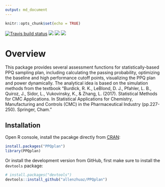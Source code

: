 ```yaml
---
output: md_document
---
```


```r
knitr::opts_chunk$set(echo = TRUE)
```

[![Travis build status](https://travis-ci.org/allenzhuaz/PPQplan.svg?branch=master)](https://travis-ci.org/allenzhuaz/PPQplan)
[![](https://www.r-pkg.org/badges/version/PPQplan?color=orange)](https://cran.r-project.org/package=PPQplan) 
[![](http://cranlogs.r-pkg.org/badges/grand-total/PPQplan?color=blue)](https://cran.r-project.org/package=PPQplan) 
[![](https://img.shields.io/badge/lifecycle-stable-freshgreen.svg)](https://www.tidyverse.org/lifecycle/#stable)

Overview
========

This package provides several assessment functions for statistically-based PPQ sampling plan, including calculating the passing probability, optimizing the baseline and high performance cutoff points, visualizing the PPQ plan and power dynamically. The analytical idea is based on the simulation methods from the textbook "Burdick, R. K., LeBlond, D. J., Pfahler, L. B., Quiroz, J., Sidor, L., Vukovinsky, K., & Zhang, L. (2017). Statistical Methods for CMC Applications. In Statistical Applications for Chemistry, Manufacturing and Controls (CMC) in the Pharmaceutical Industry (pp.227-250). Springer, Cham."

Installation
------------

Open R console, install the pacakge directly from [CRAN](https://cran.r-project.org/web/packages/PPQplan/index.html):

```r
install.packages("PPQplan")
library(PPQplan)
```

Or install the development version from GitHub, first make sure to install the `devtools` package:

```r
# install.packages("devtools")
devtools::install_github("allenzhuaz/PPQplan")
```

